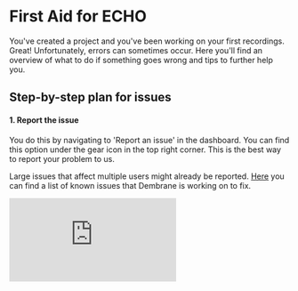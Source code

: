 # First Aid for ECHO

You've created a project and you've been working on your first recordings. Great!
Unfortunately, errors can sometimes occur. Here you'll find an overview of what to do if something goes wrong and tips to further help you.

## Step-by-step plan for issues
#### 1. Report the issue
You do this by navigating to 'Report an issue' in the dashboard. You can find this option under the gear icon in the top right corner. This is the best way to report your problem to us.

Large issues that affect multiple users might already be reported. [Here](https://www.notion.so/dembrane/ECHO-Known-Issues-1f59cd84270580b8bdd4d5ec316a2f8a?pvs=4) you can find a list of known issues that Dembrane is working on to fix.

<div
  style={{
    position: "relative",
    paddingBottom: "58.91980360065466%",
    height: 0
  }}
>
  <iframe
    src="https://www.loom.com/embed/41dab7eba3164b54b37e87278a5bd7cc?sid=e716466b-5c16-45e9-89d0-6aca782528da"
    frameBorder={0}
    webkitallowfullscreen=""
    mozallowfullscreen=""
    allowFullScreen=""
    style={{
      position: "absolute",
      top: 0,
      left: 0,
      width: "100%",
      height: "100%"
    }}
  />
</div>


#### 2. Check the help questions on this page
Found what you were looking for? Great 👏 <br/> 
Didn't find what you were looking for? <br/> 
   &nbsp;&nbsp;&nbsp;&nbsp;  Send us your question. This can be done via this [form](https://tally.so/r/woz64x). Or via the 'Report an issue' button in the dashboard.

## Help Questions

### Help, my transcription contains strange repetitions
If you encounter strange repetitions in your transcription such as "TV GELDERLAND", this means that the audio quality was not sufficient to form a sentence.
This also occurs if the recording continues during breaks when there was no conversation to record. <br/>  
🫰**Tip**: Pause your recording when there is a break in your session.

### Help, how do I check my audio quality?
Click on the conversation in the left pane that you would like to check the audio quality off. Navigate to the tab "Transcript". Here you will see a toggle to show the audio player.

Navigate to parts in the transcript where strange repetitions occur. Or parts that are very short, for example just 1 sentence.
- Listen to these parts.
- If you can understand what is being said but this is not reflected in your transcription, look at the next help question.
- Can't you understand what was said either? Then unfortunately the audio quality is too low to obtain a good transcription.
![](/DocsDashboard_Audiospeler.png)

### Help, my transcription quality is poor but my audio is okay
Sorry that this has occurred. We do our best to avoid this and to make the transcription process work correctly right away. But fortunately, if the audio is good, we can re-transcribe it.
- Click on the icon of the rotating arrows to start the re-transcription.
![](/Docs_Hertranscriptie.png)

### Help, I don't see a conversation appearing in the dashboard
1. Have you checked if the portal is recording properly? No black screen and good wifi connection?
2. If this is the case, there might be some server congestion. <br/> 
🧪 You can test this by scanning the QR code again and starting a new conversation. <br/> 
   &nbsp;&nbsp;&nbsp;&nbsp; Does this one appear in the dashboard? <br/> 
    &nbsp;&nbsp;&nbsp;&nbsp; Then continue with this conversation and close the other one. <br/> 
    &nbsp;&nbsp;&nbsp;&nbsp; Doesn't this one appear either? <br/> 
    &nbsp;&nbsp;&nbsp;&nbsp; Then the server is busy. In this case, you need to wait a while. <br/> 
    &nbsp;&nbsp;&nbsp;&nbsp; Everything is still working fine behind the scenes. <br/> 

### Help, I don't have internet
You are in a location without internet and still want to use Dembrane later? You can record the conversation with your phone and upload it later. This way you can still use all the analysis capabilities of ECHO, just not in real-time.  <br/> 

You can upload the conversation via the dashboard by clicking on the + icon next to 'Conversations'. This opens your file explorer where you can select a file. 

🪲 If this is not the case, make an error report as described above.